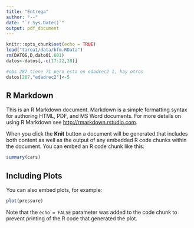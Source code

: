 ```yaml
---
title: "Entrega"
author: "--"
date: "`r Sys.Date()`"
output: pdf_document
---
```


```r
knitr::opts_chunk$set(echo = TRUE)
load("tarea1/data/bfm.RData")
rm(DATOS,D,dato01.601)
datos<-datos[,-c(17:22,28)]

#obs 287 tiene 71 pero esta en edadrec2 1, hay otros
datos[287,"edadrec2"]<-5
```

## R Markdown

This is an R Markdown document. Markdown is a simple formatting syntax for authoring HTML, PDF, and MS Word documents. For more details on using R Markdown see <http://rmarkdown.rstudio.com>.

When you click the **Knit** button a document will be generated that includes both content as well as the output of any embedded R code chunks within the document. You can embed an R code chunk like this:

```r
summary(cars)
```

## Including Plots

You can also embed plots, for example:

```r
plot(pressure)
```

Note that the `echo = FALSE` parameter was added to the code chunk to prevent printing of the R code that generated the plot.
